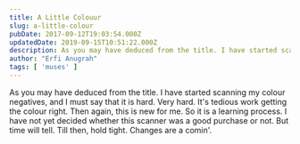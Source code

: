 ```yaml
---
title: A Little Colouur
slug: a-little-colour
pubDate: 2017-09-12T19:03:54.000Z
updatedDate: 2019-09-15T10:51:22.000Z
description: As you may have deduced from the title. I have started scanning my colour negatives, and I must say that it is hard. Very hard. It's tedious work getting the colour right. Then again, this is new for me. So it is a learning process. I have not yet decided whether this scanner was a good purchase or not. But time will tell. Till then, hold tight. Changes are a comin'. 
author: "Erfi Anugrah"
tags: [ 'muses' ]
---
```


As you may have deduced from the title. I have started scanning my colour negatives, and I must say that it is hard. Very hard. It's tedious work getting the colour right. Then again, this is new for me. So it is a learning process. I have not yet decided whether this scanner was a good purchase or not. But time will tell. Till then, hold tight. Changes are a comin'. 
